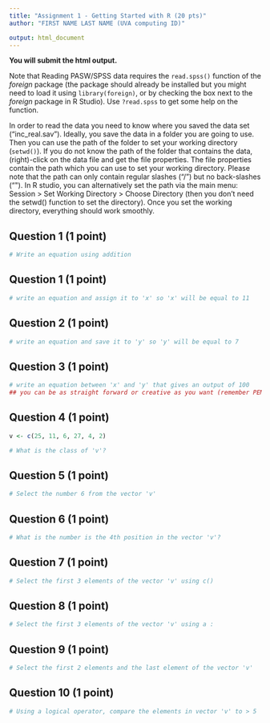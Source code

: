 ```yaml
---
title: "Assignment 1 - Getting Started with R (20 pts)"
author: "FIRST NAME LAST NAME (UVA computing ID)"

output: html_document
---
```


**You will submit the html output.**

Note that Reading PASW/SPSS data requires the `read.spss()` function of the *foreign* package (the package should already be installed but you might need to load it using `library(foreign)`, or by checking the box next to the *foreign* package in R Studio). Use `?read.spss` to get some help on the function. 

In order to read the data you need to know where you saved the data set ("inc_real.sav"). Ideally, you save the data in a folder you are going to use. Then you can use the path of the folder to set your working directory (`setwd()`). If you do not know the path of the folder that contains the data, (right)-click on the data file and get the file properties. The file properties contain the path which you can use to set your working directory. Please note that the path can only contain regular slashes ("/") but no back-slashes ("\"). In R studio, you can alternatively set the path via the main menu: Session > Set Working Directory > Choose Directory (then you don’t need the setwd() function to set the directory). Once you set the working directory, everything should work smoothly.

## Question 1 (1 point)
```r
# Write an equation using addition

```

## Question 1 (1 point)
```r
# write an equation and assign it to 'x' so 'x' will be equal to 11

```

## Question 2 (1 point)
```r
# write an equation and save it to 'y' so 'y' will be equal to 7

```

## Question 3 (1 point)
```r
# write an equation between 'x' and 'y' that gives an output of 100
## you can be as straight forward or creative as you want (remember PEMDAS)


```

## Question 4 (1 point)
```r
v <- c(25, 11, 6, 27, 4, 2)

# What is the class of 'v'?

```

## Question 5 (1 point)
```r
# Select the number 6 from the vector 'v'

```

## Question 6 (1 point)
```r
# What is the number is the 4th position in the vector 'v'?

```

## Question 7 (1 point)
```r
# Select the first 3 elements of the vector 'v' using c()
```

## Question 8 (1 point)
```r
# Select the first 3 elements of the vector 'v' using a :

```

## Question 9 (1 point)
```r
# Select the first 2 elements and the last element of the vector 'v'

```

## Question 10 (1 point)
```r
# Using a logical operator, compare the elements in vector 'v' to > 5

```


